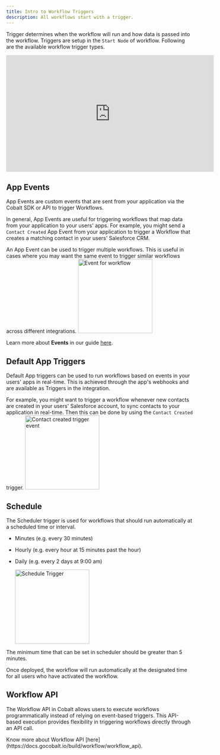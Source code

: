 ```yaml
---
title: Intro to Workflow Triggers
description: All workflows start with a trigger.
---
```


Trigger determines when the workflow will run and how data is passed into the workflow. Triggers are setup in the `Start Node` of workflow. Following are the available workflow trigger types.

<iframe
  width="560"
  height="315"
  src="https://www.loom.com/embed/aecf5d13e55b4dc188c22fdca61064bc?sid=26e7151c-d605-425e-bdb7-a89b90e89708&hideEmbedTopBar=true&hide_speed=true"
  title="Cobalt Workflow Triggers"
  frameborder="0"
  allow="accelerometer; autoplay; clipboard-write; encrypted-media; gyroscope; picture-in-picture"
  allowfullscreen
  style={{ width: '100%', borderRadius: '0.5rem' }}
></iframe>

## App Events
App Events are custom events that are sent from your application via the Cobalt SDK or API to trigger Workflows. 

In general, App Events are useful for triggering workflows that map data from your application to your users' apps. For example, you might send a `Contact Created` App Event from your application to trigger a Workflow that creates a matching contact in your users' Salesforce CRM.

<Info>
An App Event can be used to trigger multiple workflows.  This is useful in cases where you may want the same event to trigger similar workflows across different integrations.
</Info>

<img height="200" src="/images/Examples/salesforce/event_salesforce.png" alt="Event for workflow"/>

<Tip>Learn more about **Events** in our guide [here](/build/basics/events).</Tip>


## Default App Triggers
  
Default App triggers can be used to run workflows based on events in your users' apps in real-time. This is achieved through the app's webhooks and are available as Triggers in the integration.

For example, you might want to trigger a workflow whenever new contacts are created in your users' Salesforce account, to sync contacts to your application in real-time. Then this can be done by using the `Contact Created` trigger.
    <img height="200" src="/images/Examples/salesforce/trigger_salesforce.png" alt="Contact created trigger event"/>

## Schedule

  The Scheduler trigger is used for workflows that should run automatically at a scheduled time or interval. 

+ Minutes
   (e.g. every 30 minutes)
+ Hourly
   (e.g. every hour at 15 minutes past the hour)
+ Daily
   (e.g. every 2 days at 9:00 am)

    <img height="200" src="/images/Guides/Workflow/schedule_trigger.png" alt="Schedule Trigger"/>

<Note>
The minimum time that can be set in scheduler should be greater than 5 minutes.
</Note>

Once deployed, the workflow will run automatically at the designated time for all users who have activated the workflow.


## Workflow API
The Workflow API in Cobalt allows users to execute workflows programmatically instead of relying on event-based triggers. This API-based execution provides flexibility in triggering workflows directly through an API call.

  <Tip>
Know more about Workflow API [here](https://docs.gocobalt.io/build/workflow/workflow_api).
</Tip>